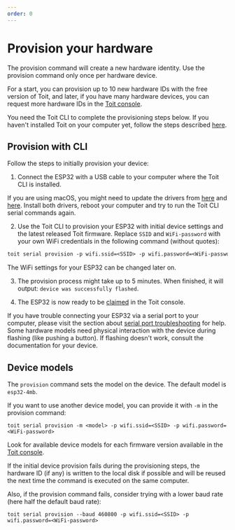 ```yaml
---
order: 0
---
```


# Provision your hardware

The provision command will create a new hardware identity. Use the provision command only once per hardware device. 

For a start, you can provision up to 10 new hardware IDs with the free version of Toit, and later, if you have many hardware devices, 
you can request more hardware IDs in the [Toit console](https://console.toit.io/organization/details).

You need the Toit CLI to complete the provisioning steps below. If you haven't installed Toit on your computer yet, follow the steps described [here](../../installation/toitcli).

## Provision with CLI

Follow the steps to initially provision your device:

1. Connect the ESP32 with a USB cable to your computer where the Toit CLI is installed.

<Note type="warning" title="Drivers for macOS">

If you are using macOS, you might need to update the drivers from
[here](https://ftdichip.com/drivers/vcp-drivers/) and 
[here](https://www.silabs.com/developers/usb-to-uart-bridge-vcp-drivers). 
Install both drivers, reboot your computer and try to run the Toit CLI serial commands again.

</Note>

2. Use the Toit CLI to provision your ESP32 with initial device settings and the latest released Toit firmware.
Replace `SSID` and `WiFi-password` with your own WiFi credentials in the following command (without quotes):

  ```txt
  toit serial provision -p wifi.ssid=<SSID> -p wifi.password=<WiFi-password>
  ```

  The WiFi settings for your ESP32 can be changed later on.

3. The provision process might take up to 5 minutes. When finished, it will output: `device was successfully flashed`.

4. The ESP32 is now ready to be [claimed](../claim) in the Toit console.

<Note title="Troubleshooting">

If you have trouble connecting your ESP32 via a serial port to your computer, please visit the section about 
[serial port troubleshooting](../serialport) for help.
Some hardware models need physical interaction with the device during flashing (like pushing a button). If flashing doesn't work, consult the documentation for your device.

</Note>

## Device models

The `provision` command sets the model on the device. The default model is `esp32-4mb`.

If you want to use another device model, you can provide it with `-m` in the provision command:

```shell
toit serial provision -m <model> -p wifi.ssid=<SSID> -p wifi.password=<WiFi-password>
```

Look for available device models for each firmware version available in the
[Toit console](https://console.toit.io/organization/firmware).

<Note title="Problems with provision">
    
If the initial device provision fails during the provisioning steps, the hardware ID (if any) is written to the local disk if possible and will be reused the next time the command is executed on the same computer.

Also, if the provision command fails, consider trying with a lower baud rate (here half the default baud rate):

```shell
toit serial provision --baud 460800 -p wifi.ssid=<SSID> -p wifi.password=<WiFi-password>
```
</Note>    

